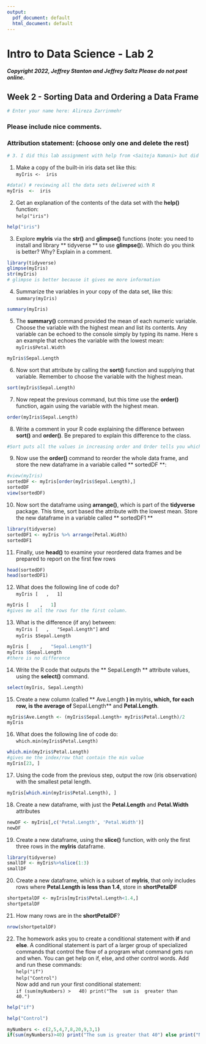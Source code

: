 ```yaml
---
output:
  pdf_document: default
  html_document: default
---
```


# Intro to Data Science - Lab 2
##### Copyright 2022, Jeffrey Stanton and Jeffrey Saltz   Please do not post online.

## Week 2 - Sorting Data and Ordering a Data Frame

```r
# Enter your name here: Alireza Zarrinmehr
```

### Please include nice comments. <br>

### Attribution statement: (choose only one and delete the rest)

```r

# 3. I did this lab assignment with help from <Saiteja Namani> but did not cut and paste any code.
```

1. Make	a	copy	of	the	built-in	iris	data	set	like	this:<br>
`myIris	<-	iris`

```r
#data() # reviewing all the data sets delivered with R
myIris	<-	iris
```

2. Get	an	explanation	of	the	contents	of	the	data	set	with	the	**help()**	function:<br>
`help("iris")`

```r
help("iris")
```

3. Explore	**myIris**	via the	**str()**	and	**glimpse()**	functions	(note:	you	need	to	install	and
library	** tidyverse **	to	use	**glimpse()**).	Which	do	you	think	is	better?	Why? Explain in a comment.

```r
library(tidyverse)
glimpse(myIris)
str(myIris)
# glimpse is better because it gives me more information
```

4. Summarize	the	variables	in	your	copy	of	the	data	set,	like	this:<br>
`summary(myIris)`

```r
summary(myIris)
```

5. The	**summary()**	command	provided	the	mean	of	each	numeric	variable.	Choose
the	variable	with	the	highest	mean and	list	its	contents.	Any
variable	can	be	echoed	to	the	console	simply	by	typing	its	name.	Here s	an
example	that	echoes	the	variable	with	the	lowest	mean:<br>
`myIris$Petal.Width`

```r
myIris$Sepal.Length
```

6. Now	sort	that attribute by	calling	the	**sort()**	function	and	supplying	that	variable.
Remember	to	choose	the	variable	with	the	highest	mean.

```r
sort(myIris$Sepal.Length)
```

7. Now	repeat	the	previous	command,	but	this	time	use	the	**order()**	function,	again
using the	variable	with	the	highest	mean.

```r
order(myIris$Sepal.Length)
```

8. Write	a	comment	in	your	R	code	explaining	the	difference	between	**sort()**	and
**order()**.	Be	prepared	to	explain	this	difference	to	the	class.

```r
#Sort puts all the values in increasing order and Order tells you which rows/indexes do these values belong to 
```

9. Now	use	the	**order()**	command	to	reorder	the	whole	data	frame, and	store	the	new
dataframe	in	a	variable	called	** sortedDF **:

```r
#view(myIris)
sortedDF <- myIris[order(myIris$Sepal.Length),]
sortedDF
view(sortedDF)
```

10. Now	sort	the	dataframe	using	**arrange()**,	which	is	part	of	the	**tidyverse**	package.
This	time,	sort	based	the attribute	with	the	lowest mean.	Store	the	new
dataframe	in	a	variable	called	** sortedDF1 **

```r
library(tidyverse)
sortedDF1 <- myIris %>% arrange(Petal.Width)
sortedDF1
```

11. Finally,	use	**head()**	to	examine	your	reordered	data	frames	and	be	prepared	to
report	on	the	first	few	rows


```r
head(sortedDF)
head(sortedDF1)
```

12. What	does	the	following	line	of	code	do?<br>
`myIris [	,	1]`

```r
myIris [	,	1]
#gives me all the rows for the first column.
```

13. What	is	the	difference	(if	any)	between:<br>
`myIris [	,	"Sepal.Length"]` and <br> 
`myIris $Sepal.Length`

```r
myIris [	,	"Sepal.Length"]
myIris $Sepal.Length
#there is no difference
```

14. Write	the	R	code	that	outputs	the	** Sepal.Length **	attribute	values,	using	the **select()**	command.

```r
select(myIris, Sepal.Length)
```

15. Create	a	new	column	(called	** Ave.Length **)	in	**myIris**,	which,	for	each	row,	is	the average	of	**Sepal.Length**	and	**Petal.Length**.

```r
myIris$Ave.Length <- (myIris$Sepal.Length+ myIris$Petal.Length)/2
myIris
```

16. What	does	the	following	line	of	code	do:<br>
`which.min(myIris$Petal.Length)`

```r
which.min(myIris$Petal.Length)
#gives me the index/row that contain the min value
myIris[23, ]
```

17. Using	the	code	from	the	previous	step,	output	the	row	(iris	observation)	with	the
smallest	petal	length.

```r

myIris[which.min(myIris$Petal.Length), ]
```

18. Create	a	new	dataframe,	with	just	the	**Petal.Length**	and	**Petal.Width** attributes

```r
newDF <- myIris[,c('Petal.Length', 'Petal.Width')]
newDF
```

19. Create	a	new	dataframe,	using	the	**slice()**	function,	with	only	the	first	three	rows
in	the	**myIris**	dataframe.

```r
library(tidyverse)
smallDF <- myIris%>%slice(1:3)
smallDF
```

20. Create a	new	dataframe,	which	is	a	subset	of	**myIris**,	that	only	includes	rows
where **Petal.Length is	less	than	1.4**,	store	in	**shortPetalDF**

```r
shortpetalDF <- myIris[myIris$Petal.Length<1.4,]
shortpetalDF

```

21. How	many	rows	are	in	the	**shortPetalDF**?

```r
nrow(shortpetalDF)
```

22. The	homework	asks	you	to	create	a	conditional	statement	with	**if**	and	**else**.	A
conditional	statement	is	part	of	a	larger	group	of	specialized	commands	that
control	the	 flow 	of	a	program	 	what	command	gets	run	and	when.	You	can	get
help	on	if,	else,	and	other	control	words.	Add	and	run	these	commands:<br>
`help("if")` <br>
`help("Control")`<br>
Now	add	and	run	your	first	conditional	statement:<br>
`if	(sum(myNumbers)	>	40)	print("The	sum	is	greater	than	40.")`

```r
help("if")
```

```r
help("Control")
```

```r
myNumbers <- c(2,5,4,7,8,20,9,3,1)
if(sum(myNumbers)>40) print("The sum is greater that 40") else print("No")
```

